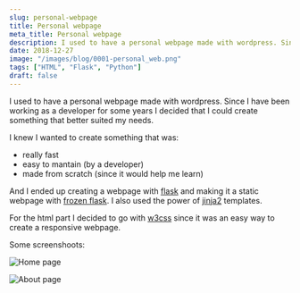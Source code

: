 ```yaml
---
slug: personal-webpage
title: Personal webpage
meta_title: Personal webpage
description: I used to have a personal webpage made with wordpress. Since I have been working as a developer for some years I decided that I could create something that better suited my needs.
date: 2018-12-27
image: "/images/blog/0001-personal_web.png"
tags: ["HTML", "Flask", "Python"]
draft: false
---
```


I used to have a personal webpage made with wordpress. Since I have been working as a developer for some years I decided that I could create something that better suited my needs.

I knew I wanted to create something that was:

* really fast
* easy to mantain (by a developer)
* made from scratch (since it would help me learn)

And I ended up creating a webpage with [flask](http://flask.pocoo.org/) and making it a static webpage with [frozen flask](https://frozen-flask.readthedocs.io/en/latest/). I also used the power of [jinja2](http://jinja.pocoo.org/docs/2.10/) templates.

For the html part I decided to go with [w3css](https://www.w3schools.com/w3css/default.asp) since it was an easy way to create a responsive webpage.

Some screenshoots:

![Home page](../../images/posts/2018/0001-villoro_mockup_1.jpg)

![About page](../../images/posts/2018/0001-villoro_mockup_2.jpg)
